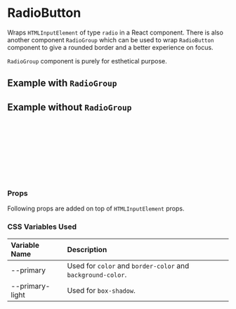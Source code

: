 
<Meta of={RadioButtonStories} />

# RadioButton

Wraps `HTMLInputElement` of type `radio` in a React component. There is also another component `RadioGroup` which
can be used to wrap `RadioButton` component to give a rounded border and a better experience on focus.

`RadioGroup` component is purely for esthetical purpose.

## Example with `RadioGroup`

<Canvas of={RadioButtonStories.WithRadioGroup} />

## Example without `RadioGroup`

<Canvas of={RadioButtonStories.WithoutRadioGroup} />

```jsx
import { RadioGroup, RadioButton } from 'no-frills-ui';

// Render
<RadioGroup>
    <RadioButton name='type' label='D'/>
    <RadioButton name='type' label='W'/>
    <RadioButton name='type' label='M'/>
    <RadioButton name='type' label='Y'/>
</RadioGroup>
```

### Props

Following props are added on top of `HTMLInputElement` props.

<Controls of={RadioButtonStories.Primary} />

### CSS Variables Used

| Variable Name | Description |
| :- | :- |
| --primary | Used for `color` and `border-color` and `background-color`. |
| --primary-light | Used for `box-shadow`. |
